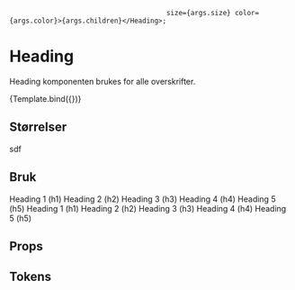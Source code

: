 
<Meta title="Typography/Heading" />

                                           size={args.size} color={args.color}>{args.children}</Heading>;

# Heading
Heading komponenten brukes for alle overskrifter.

<Canvas>
    <Story
        name="Heading"
        args={{
            size: HeadingSize.XLarge,
            children: 'Heading',
            level: HeadingLevel.H1,
        }}>
        {Template.bind({})}
    </Story>
</Canvas>

## Størrelser
sdf

## Bruk
<ComponentUsage title='Ikke gjør dette' desc="Heading tagger i koden skal starte på 1 og gå stegvis nedover etter viktiget og størrelse. Det skal kun vere 1 <h1> tag på nettsiden.'">
    <Heading size={HeadingSize.XLarge}>Heading 1 (h1)</Heading>
    <Heading size={HeadingSize.Large}>Heading 2 (h2)</Heading>
    <Heading size={HeadingSize.Medium}>Heading 3 (h3)</Heading>
    <Heading size={HeadingSize.Small}>Heading 4 (h4)</Heading>
    <Heading size={HeadingSize.XSmall}>Heading 5 (h5)</Heading>
</ComponentUsage>

<ComponentUsage type='danger' title='Gjør dette' desc="Heading tagger i koden skal starte på 1 og gå stegvis nedover etter viktiget og størrelse. Det skal kun vere 1 <h1> tag på nettsiden.'">
    <Heading size={HeadingSize.XLarge}>Heading 1 (h1)</Heading>
    <Heading size={HeadingSize.Large}>Heading 2 (h2)</Heading>
    <Heading size={HeadingSize.Medium}>Heading 3 (h3)</Heading>
    <Heading size={HeadingSize.Small}>Heading 4 (h4)</Heading>
    <Heading size={HeadingSize.XSmall}>Heading 5 (h5)</Heading>
</ComponentUsage>

## Props
<ArgsTable of={Heading} />

## Tokens
<TokenTable jsonKey='component.button' componentName='button' />
